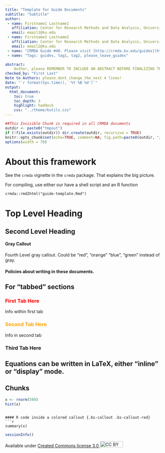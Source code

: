 ```yaml
---
title: "Template for Guide Documents"
subtitle: "Subtitle"
author:
 - name: Firstname1 Lastname1
   affiliation: Center for Research Methods and Data Analysis, University of Kansas
   email: email1@ku.edu
 - name: Firstname2 Lastname2
   affiliation: Center for Research Methods and Data Analysis, University of Kansas
   email: email2@ku.edu
 - name: "CRMDA Guide #40. Please visit [http://crmda.ku.edu/guides](http://crmda.ku.edu/guides) for updates."
 - name: "Tags: guides, tag1, tag2, please_leave_guides"

abstract:
    Author, please REMEMBER TO INCLUDE AN ABSTRACT BEFORE FINALIZING THIS DOCUMENT!
checked_by: "First Last"
Note to Authors: please_dont_change_the_next 4 lines!
date: "`r format(Sys.time(), '%Y %B %d')`"
output:
  html_document:
    toc: true
    toc_depth: 3
    highlight: haddock
    css: "../theme/kutils.css"
---
```


```r
##This Invisible Chunk is required in all CRMDA documents
outdir <- paste0("tmpout")
if (!file.exists(outdir)) dir.create(outdir, recursive = TRUE)
knitr::opts_chunk$set(echo=TRUE, comment=NA, fig.path=paste0(outdir, "/p-"))
options(width = 70)
```


# About this framework

See the `crmda` vignette in the `crmda` package.  That
explains the big picture. 

For compiling, use either our have a shell script and an R function

```
crmda::rmd2html("guide-template.Rmd")
```


# Top Level Heading

## Second Level Heading

#### Gray Callout {.bs-callout .bs-callout-gray}
Fourth Level gray callout. Could be "red", "orange"
"blue", "green" instead of gray.

#### Policies about writing in these documents. {.bs-callout .bs-callout-red}

## For "tabbed" sections {.tabset .tabset-fade}

### <span style="color:red">First Tab Here</span>

Info within first tab

### <span style="color:orange">Second Tab Here</span>

Info in second tab

### Third Tab Here

## Equations can be written in LaTeX, either "inline" or "display" mode.


## Chunks

```r
x <- rnorm(500)
hist(x)
```
```

#### R code inside a colored callout {.bs-callout .bs-callout-red}
```r
summary(x)
```



[//]: (All guides must have this as the final stanza)

```r
sessionInfo()
```

Available under
[Created Commons license 3.0 <img src="http://crmda.dept.ku.edu/images/cc-3.0.png" alt="CC BY"
style="width: 75px;height: 20px;"/>](http://creativecommons.org/licenses/by/3.0/)


